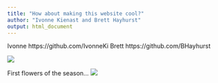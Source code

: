 ```yaml
---
title: "How about making this website cool?"
author: "Ivonne Kienast and Brett Hayhurst"
output: html_document
---
```

Ivonne https://github.com/IvonneKi
Brett https://github.com/BHayhurst

![](C:/Users/ivonn/OneDrive/Dokumente/Cornell Classes/R course - NTRES6100/github/assignment-3-ik247/IK_Forest.jpg)



First flowers of the season...
![](https://ngs.org.uk/wp-content/uploads/2019/02/d2d03e24a2195a9d0c9656d752057bd1.jpg)